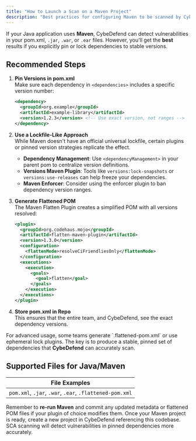 ```yaml
---
title: "How to Launch a Scan on a Maven Project"
description: "Best practices for configuring Maven to be scanned by CybeDefend, with an emphasis on lockfile-like mechanisms."
---
```



If your Java application uses **Maven**, CybeDefend can detect vulnerabilities in your pom.xml, `.jar`, `.war`, or `.ear` files. However, you'll get the **best** results if you explicitly pin or lock dependencies to stable versions.

## Recommended Steps

1. **Pin Versions in pom.xml**  
   Make sure each dependency in `<dependencies>` includes a specific version number:
   ```xml
   <dependency>
     <groupId>org.example</groupId>
     <artifactId>example-library</artifactId>
     <version>1.2.3</version> <!-- Use exact version, not ranges -->
   </dependency>
   ```

2. **Use a Lockfile-Like Approach**  
   While Maven doesn't have an official universal lockfile, certain plugins or pinned version strategies replicate the effect.
   - **Dependency Management**: Use `<dependencyManagement>` in your parent pom to centralize version definitions.
   - **Versions Maven Plugin**: Tools like `versions:lock-snapshots` or `versions:use-releases` can help freeze your dependencies.
   - **Maven Enforcer**: Consider using the enforcer plugin to ban dependency version ranges.

3. **Generate Flattened POM**  
   The Maven Flatten Plugin creates a simplified POM with all versions resolved:
   ```xml
   <plugin>
     <groupId>org.codehaus.mojo</groupId>
     <artifactId>flatten-maven-plugin</artifactId>
     <version>1.3.0</version>
     <configuration>
       <flattenMode>resolveCiFriendliesOnly</flattenMode>
     </configuration>
     <executions>
       <execution>
         <goals>
           <goal>flatten</goal>
         </goals>
       </execution>
     </executions>
   </plugin>
   ```

4. **Store pom.xml in Repo**  
   This ensures that the entire team, and CybeDefend, see the exact dependency versions.

<UseLockfiles />

<Note>
For advanced usage, some teams generate `.flattened-pom.xml` or use ephemeral lock plugins. The key is to produce a stable, pinned set of dependencies that <strong>CybeDefend</strong> can accurately scan.
</Note>

## Supported Files for Java/Maven

| File Examples      | 
|--------------------|
| `pom.xml`, `.jar`, `.war`, `.ear`, `.flattened-pom.xml` |

<Warning>
Remember to <strong>re-run Maven</strong> and commit any updated metadata or flattened POM files if your plugin of choice modifies them.
</Warning>

<Tip>
Once your Maven project is ready, create a new project in CybeDefend referencing this codebase. SCA scanning will detect vulnerabilities in pinned dependencies more accurately.
</Tip>
